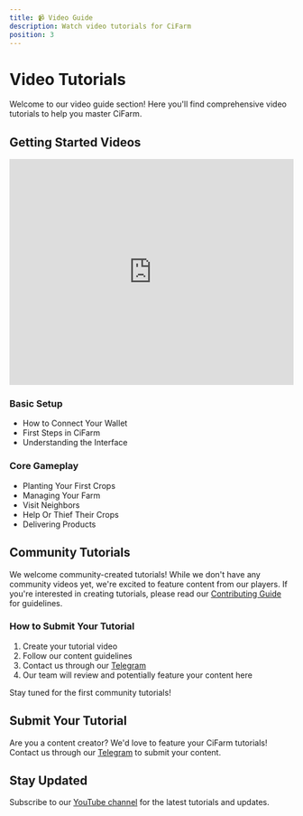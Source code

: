 ```yaml
---
title: 📹 Video Guide
description: Watch video tutorials for CiFarm
position: 3
---
```


# Video Tutorials

Welcome to our video guide section! Here you'll find comprehensive video tutorials to help you master CiFarm.

## Getting Started Videos

<iframe
  width="100%"
  height="400"
  src="https://www.youtube.com/embed/embzVX0z5pk"
  title="CiFarm Tutorial"
  frameBorder="0"
  allow="accelerometer; autoplay; clipboard-write; encrypted-media; gyroscope; picture-in-picture"
  allowFullScreen
></iframe>

### Basic Setup
- How to Connect Your Wallet
- First Steps in CiFarm
- Understanding the Interface

### Core Gameplay
- Planting Your First Crops
- Managing Your Farm
- Visit Neighbors
- Help Or Thief Their Crops
- Delivering Products

## Community Tutorials

We welcome community-created tutorials! While we don't have any community videos yet, we're excited to feature content from our players. If you're interested in creating tutorials, please read our [Contributing Guide](/gameplay/contributing/contributing-guide) for guidelines.

### How to Submit Your Tutorial

1. Create your tutorial video
2. Follow our content guidelines
3. Contact us through our [Telegram](/gameplay/support/telegram-helpdesk)
4. Our team will review and potentially feature your content here

Stay tuned for the first community tutorials!

## Submit Your Tutorial

Are you a content creator? We'd love to feature your CiFarm tutorials! Contact us through our [Telegram](/gameplay/support/telegram-helpdesk) to submit your content.

## Stay Updated

Subscribe to our [YouTube channel](https://youtube.com/cifarm) for the latest tutorials and updates. 